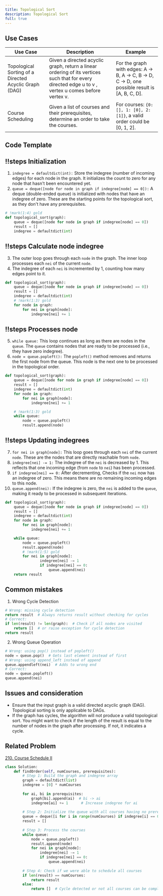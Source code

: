 ```yaml
---
title: Topological Sort
description: Topological Sort
full: true
---
```



## Use Cases

| Use Case      | Description       | Example     |
|------------|--------|----------|
| Topological Sorting of a Directed Acyclic Graph (DAG) | Given a directed acyclic graph, return a linear ordering of its vertices such that for every directed edge  u to v , vertex  u  comes before vertex v. | For the graph with edges: A → B, A → C, B → D, C → D, one possible result is [A, B, C, D]. |
| Course Scheduling     | Given a list of courses and their prerequisites, determine an order to take the courses.   | For courses: `{0: [], 1: [0], 2: [1]}`, a valid order could be [0, 1, 2].           |



## Code Template


<Scrollycoding>

## !!steps Initialization

1. `indegree = defaultdict(int):` Store the indegree (number of incoming edges) for each node in the graph. It initializes the count to zero for any node that hasn't been encountered yet.
2. `queue = deque([node for node in graph if indegree[node] == 0]):` A deque (double-ended queue) is initialized with nodes that have an indegree of zero. These are the starting points for the topological sort, as they don't have any prerequisites.

```python !code
# !mark(1:4) gold
def topological_sort(graph):
    queue = deque([node for node in graph if indegree[node] == 0])
    result = []
    indegree = defaultdict(int)
```

## !!steps Calculate node indegree

3. The outer loop goes through each `node` in the graph. The inner loop processes each `nei` of the current `node`.
4. The indegree of each `nei` is incremented by 1, counting how many edges point to it.

```python !code
def topological_sort(graph):
    queue = deque([node for node in graph if indegree[node] == 0])
    result = []
    indegree = defaultdict(int)
    # !mark(1:3) gold
    for node in graph:
        for nei in graph[node]:
            indegree[nei] += 1
```

## !!steps Processes node

5. `while queue:` This loop continues as long as there are nodes in the `queue`. The `queue` contains nodes that are ready to be processed (i.e., they have zero indegree).
6. `node = queue.popleft():` The `popleft()` method removes and returns the first node from the queue. This node is the next one to be processed in the topological order. 

```python !code
def topological_sort(graph):
    queue = deque([node for node in graph if indegree[node] == 0])
    result = []
    indegree = defaultdict(int)
    for node in graph:
        for nei in graph[node]:
            indegree[nei] += 1

    # !mark(1:3) gold
    while queue:
        node = queue.popleft()
        result.append(node)
```

## !!steps Updating indegrees

7. `for nei in graph[node]:` This loop goes through each `nei` of the current `node`. These are the nodes that are directly reachable from `node`.
8. `indegree[nei] -= 1:` The indegree of the `nei` is decreased by 1. This reflects that one incoming edge (from `node` to `nei`) has been processed.
9. `if indegree[nei] == 0:` After decrementing, Checks if the `nei` now has an indegree of zero. This means there are no remaining incoming edges to this node.
10. `queue.append(nei):` If the indegree is zero, the `nei` is added to the `queue`, making it ready to be processed in subsequent iterations.

```python !code
def topological_sort(graph):
    queue = deque([node for node in graph if indegree[node] == 0])
    result = []
    indegree = defaultdict(int)
    for node in graph:
        for nei in graph[node]:
            indegree[nei] += 1

    while queue:
        node = queue.popleft()
        result.append(node)
        # !mark(1:5) gold
        for nei in graph[node]:
                indegree[nei] -= 1
                if indegree[nei] == 0:
                    queue.append(nei)
    return result
```

</Scrollycoding>

## Common mistakes

1. Wrong Cycle Detection
```python
# Wrong: missing cycle detection
return result  # Always returns result without checking for cycles
# Correct:
if len(result) != len(graph):  # Check if all nodes are visited
    return []  # or raise exception for cycle detection
return result
```

2. Wrong Queue Operation
```python
# Wrong: using pop() instead of popleft()
node = queue.pop()  # Gets last element instead of first
# Wrong: using append_left instead of append
queue.appendleft(nei)  # Adds to wrong end
# Correct:
node = queue.popleft()
queue.append(nei)
```

## Issues and consideration
- Ensure that the input graph is a valid directed acyclic graph (DAG). Topological sorting is only applicable to DAGs.
- If the graph has cycles, the algorithm will not produce a valid topological sort. You might want to check if the length of the result is equal to the number of nodes in the graph after processing. If not, it indicates a cycle.


## Related Problem
[210. Course Schedule II](https://leetcode.com/problems/course-schedule-ii/description/)

```python
class Solution:
    def findOrder(self, numCourses, prerequisites):
        # Step 1: Build the graph and indegree array
        graph = defaultdict(list)
        indegree = [0] * numCourses
        
        for ai, bi in prerequisites:
            graph[bi].append(ai)  # bi -> ai
            indegree[ai] += 1      # Increase indegree for ai
        
        # Step 2: Initialize the queue with all courses having no prerequisites
        queue = deque([i for i in range(numCourses) if indegree[i] == 0])
        result = []
        
        # Step 3: Process the courses
        while queue:
            node = queue.popleft()
            result.append(node)
            for nei in graph[node]:
                indegree[nei] -= 1
                if indegree[nei] == 0:
                    queue.append(nei)
        
        # Step 4: Check if we were able to schedule all courses
        if len(result) == numCourses:
            return result
        else:
            return []  # Cycle detected or not all courses can be completed
```

